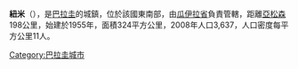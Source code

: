 '''紐米'''（{{lang-es|Ñumí}}），是[[巴拉圭|巴拉圭]]的城鎮，位於該國東南部，由[[瓜伊拉省|瓜伊拉省]]負責管轄，距離[[亞松森|亞松森]]198公里，始建於1955年，面積324平方公里，2008年人口3,637，人口密度每平方公里11人。

{{Paraguay-geo-stub}}
[[Category:巴拉圭城市|Category:巴拉圭城市]]